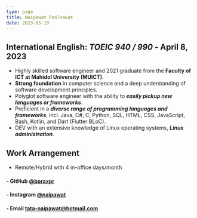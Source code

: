 ```yaml
---
type: page
title: Naipawat Poolsawat
date: 2023-05-18
---
```

International English: ***TOEIC 940 / 990*** - April 8, 2023
---
- Highly skilled software engineer and 2021 graduate from the **Faculty of ICT at Mahidol University (MUICT)**.
- **Strong foundation** in computer science and a deep understanding of software development principles.
- Polyglot software engineer with the ability to ***easily pickup new languages or frameworks***.
- Proficient in a ***diverse range of programming languages and frameworks***, incl. Java, C#, C, Python, SQL, HTML, CSS, JavaScript, Bash, Kotlin, and Dart (Flutter BLoC).
- DEV with an extensive knowledge of Linux operating systems, ***Linux administration***.

Work Arrangement
---
- Remote/Hybrid with 4 in-office days/month

#### - GitHub [@boraxpr](https://github.com/boraxpr)
#### - Instagram [@naipawat](instagram.com/naipawat)
#### - Email tata-naipawat@hotmail.com
